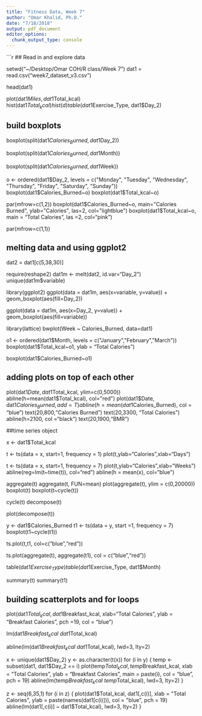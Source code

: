 ```yaml
---
title: "Fitness Data, Week 7"
author: "Omar Khalid, Ph.D."
date: "7/18/2018"
output: pdf_document
editor_options: 
  chunk_output_type: console
---
```


```r

## Read in and explore data

setwd("~/Desktop/Omar COH/R class/Week 7")
dat1 = read.csv("week7_dataset_v3.csv")

head(dat1)


plot(dat1$Miles, dat1$Total_kcal)
hist(dat1$Total_kcal)
hist(d)
table(dat1$Exercise_Type, dat1$Day_2)

## build boxplots

boxplot(split(dat1$Calories_Burned, dat1$Day_2))

boxplot(split(dat1$Calories_Burned, dat1$Month))

boxplot(split(dat1$Calories_Burned, dat1$Week))

o <- ordered(dat1$Day_2, levels = c("Monday", "Tuesday", "Wednesday", "Thursday", "Friday", "Saturday", "Sunday"))
boxplot(dat1$Calories_Burned~o)
boxplot(dat1$Total_kcal~o)

par(mfrow=c(1,2))
boxplot(dat1$Calories_Burned~o, main="Calories Burned", ylab="Calories", las=2, col="lightblue")
boxplot(dat1$Total_kcal~o, main = "Total Calories", las =2, col="pink")

par(mfrow=c(1,1))

## melting data and using ggplot2

dat2 = dat1[c(5,38,30)]

require(reshape2)
dat1m <- melt(dat2, id.var="Day_2")
unique(dat1m$variable)

library(ggplot2)
ggplot(data = dat1m, aes(x=variable, y=value)) + geom_boxplot(aes(fill=Day_2))

ggplot(data = dat1m, aes(x=Day_2, y=value)) + geom_boxplot(aes(fill=variable))

library(lattice)
bwplot(Week ~ Calories_Burned, data=dat1)

o1 <- ordered(dat1$Month, levels = c("January","February","March"))
boxplot(dat1$Total_kcal~o1, ylab = "Total Calories")

boxplot(dat1$Calories_Burned~o1)


## adding plots on top of each other

plot(dat1$Date, dat1$Total_kcal, ylim=c(0,5000))
abline(h=mean(dat1$Total_kcal), col="red")
plot(dat1$Date, dat1$Calories_Burned, add=T)
abline(h=mean(dat1$Calories_Burned), col = "blue")
text(20,800,"Calories Burned")
text(20,3300, "Total Calories")
abline(h=2100, col ="black")
text(20,1900,"BMR")


##time series object

x <- dat1$Total_kcal

t <- ts(data = x, start=1, frequency = 1)
plot(t,ylab="Calories",xlab="Days")

t <- ts(data = x, start=1, frequency = 7)
plot(t,ylab="Calories",xlab="Weeks")
abline(reg=lm(t~time(t)), col="red")
abline(h = mean(x), col="blue")

aggregate(t)
aggregate(t, FUN=mean)
plot(aggregate(t), ylim = c(0,20000))
boxplot(t)
boxplot(t~cycle(t))


cycle(t)
decompose(t)

plot(decompose(t))

y <- dat1$Calories_Burned
t1 <- ts(data = y, start =1, frequency = 7)
boxplot(t1~cycle(t1))


ts.plot(t,t1, col=c("blue","red"))

ts.plot(aggregate(t), aggregate(t1), col = c("blue","red"))

table(dat1$Exercise_Type)
table(dat1$Exercise_Type, dat1$Month)



summary(t)
summary(t1)


## building scatterplots and for loops


plot(dat1$Total_kcal, dat1$Breakfast_kcal, xlab="Total Calories", ylab = "Breakfast Calories", pch =19, col = "blue")

lm(dat1$Breakfast_kcal ~ dat1$Total_kcal)

abline(lm(dat1$Breakfast_kcal ~ dat1$Total_kcal), lwd=3, lty=2)



x <- unique(dat1$Day_2)
y <- as.character(t(x))
for (i in y) {
temp <- subset(dat1, dat1$Day_2 == i)
plot(temp$Total_kcal, temp$Breakfast_kcal, xlab = "Total Calories", ylab = "Breakfast Calories",
main = paste(i), col = "blue", pch = 19)
abline(lm(temp$Breakfast_kcal ~ temp$Total_kcal), lwd=3, lty=2)
}


z <- seq(6,35,1)
for (i in z) {
plot(dat1$Total_kcal, dat1[,c(i)], xlab = "Total Calories", ylab = paste(names(dat1[c(i)])), col = "blue", pch = 19)
abline(lm(dat1[,c(i)] ~ dat1$Total_kcal), lwd=3, lty=2)
}

